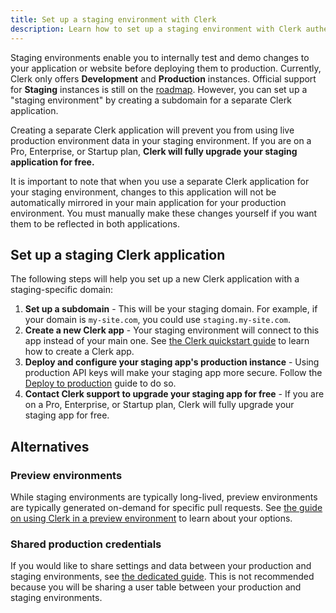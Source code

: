 ```yaml
---
title: Set up a staging environment with Clerk
description: Learn how to set up a staging environment with Clerk authentication.
---
```


Staging environments enable you to internally test and demo changes to your application or website before deploying them to production. Currently, Clerk only offers **Development** and **Production** instances. Official support for **Staging** instances is still on the [roadmap](https://feedback.clerk.com/roadmap/de417dd1-fa2e-4997-868f-4c9248027e7d). However, you can set up a "staging environment" by creating a subdomain for a separate Clerk application.

Creating a separate Clerk application will prevent you from using live production environment data in your staging environment. If you are on a Pro, Enterprise, or Startup plan, **Clerk will fully upgrade your staging application for free.**

It is important to note that when you use a separate Clerk application for your staging environment, changes to this application will not be automatically mirrored in your main application for your production environment. You must manually make these changes yourself if you want them to be reflected in both applications.

## Set up a staging Clerk application

The following steps will help you set up a new Clerk application with a staging-specific domain:

1. **Set up a subdomain** - This will be your staging domain. For example, if your domain is `my-site.com`, you could use `staging.my-site.com`.
1. **Create a new Clerk app** - Your staging environment will connect to this app instead of your main one. See [the Clerk quickstart guide](/docs/quickstarts/setup-clerk) to learn how to create a Clerk app.
1. **Deploy and configure your staging app's production instance** - Using production API keys will make your staging app more secure. Follow the [Deploy to production](/docs/deployments/overview) guide to do so.
1. **Contact Clerk support to upgrade your staging app for free** - If you are on a Pro, Enterprise, or Startup plan, Clerk will fully upgrade your staging app for free.

## Alternatives

### Preview environments

While staging environments are typically long-lived, preview environments are typically generated on-demand for specific pull requests. See [the guide on using Clerk in a preview environment](/docs/deployments/set-up-preview-environment) to learn about your options.

### Shared production credentials

If you would like to share settings and data between your production and staging environments, see [the dedicated guide](/docs/deployments/staging-alternatives). This is not recommended because you will be sharing a user table between your production and staging environments.
